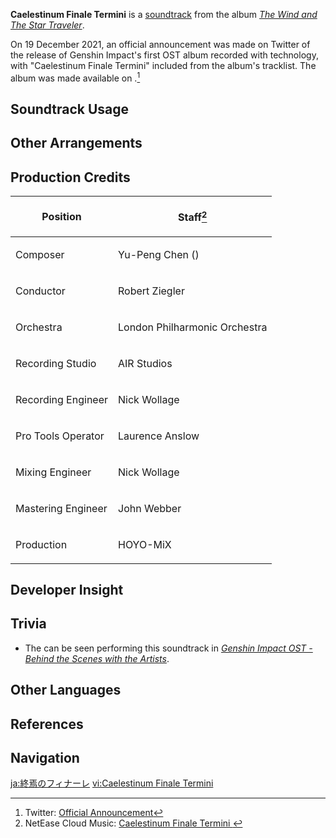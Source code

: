 {{About|the soundtrack|the attack performed by Stormterror Dvalin during his boss fight|Stormterror Dvalin#Abilities and Attacks}}
{{Soundtrack Infobox
|image          = The Wind and The Star Traveler.png
|album          = The Wind and The Star Traveler
|disc           =
|number         = 05
|featured       = GENSHIN CONCERT 2021 "Melodies of an Endless Journey" (CD)
|featured2      =
|featured3      =
|featured_disc  = B
|featured_disc2 =
|featured_disc3 =
|youtube_id     = ptrUUOxTF8c
|spotify_id     = 4p5Zu3kpIELEebGeMNNiU3
|previous       = A Storm, A Spire, and a Sanctum (Dvalin's Nest)
|next           = Lone Sojourner
}}
'''Caelestinum Finale Termini''' is a [[soundtrack]] from the album ''[[The Wind and The Star Traveler]]''.

On 19 December 2021, an official announcement was made on Twitter of the release of Genshin Impact's first OST album recorded with {{w|Dolby Atmos}} technology, with "Caelestinum Finale Termini" included from the album's tracklist. The album was made available on {{w|Apple Music}}.<ref>Twitter: [https://twitter.com/genshinimpact/status/1472423184171343872 Official Announcement]</ref>

==Soundtrack Usage==
{{Soundtrack Usage
|domain   = Confront Stormterror\Stormterror Dvalin;;Storming Terror\Stormterror Dvalin//phase 2
|eventgameplay = Windblume's Breath/Ballads of Breeze
}}

==Other Arrangements==
{{Files by Category Gallery|Media Using an Unreleased Arrangement of Caelestinum Finale Termini Soundtrack}}

==Production Credits==
{| class="wikitable"
! Position
! Staff<ref>NetEase Cloud Music: [https://music.163.com/#/song?id=1455706968 Caelestinum Finale Termini {{zh|终天的闭幕曲}}]</ref>
|-
! Composer
| Yu-Peng Chen ({{zh|陈致逸}})
|-
! Conductor
| Robert Ziegler
|-
! Orchestra
| London Philharmonic Orchestra
|-
! Recording Studio
| AIR Studios
|-
! Recording Engineer
| Nick Wollage
|-
! Pro Tools Operator
| Laurence Anslow
|-
! Mixing Engineer
| Nick Wollage
|-
! Mastering Engineer
| John Webber
|-
! Production
| HOYO-MiX
|}

==Developer Insight==
{{Transclude|Soundtrack/Background|Boss Music: Tunes Led by Emotion}}

==Trivia==
* The {{w|London Philharmonic Orchestra}} can be seen performing this soundtrack in ''[https://youtu.be/NWttfnCIX5E Genshin Impact OST - Behind the Scenes with the Artists]''.

==Other Languages==
{{Other Languages
|en      = Caelestinum Finale Termini
|en_lang = la
|en_tl   = Heavenly Finale of the End
|zhs     = 终天的闭幕曲
|zhs_rm  = Zhōngtiān de Bìmùqū
|zht     = 終天的閉幕曲
|zht_rm  = Zhōngtiān de Bìmùqū
|zh_tl   = Finale of the End of Days
|ja      = 終焉のフィナーレ
|ja_rm   = Shuuen no Finaare
|ja_tl   = Finale of Demise
|ko      = {{tt|종천|終天}}의 {{tt|폐막곡|閉幕曲}} / Caelestinum Finale Termini<ref name="windblume 2023">Event: [[Windblume's Breath]], [[Windblume's Breath/Ballads of Breeze|Ballads of Breeze]]</ref>
|ko_rm   = Jongcheon-ui Pyemakgok
|ko_tl   = Closing Song of End of the World
|es      = Caelestinum Finale Termini<ref name="windblume 2023" />
|fr      = Final séraphique<ref name="windblume 2023" />
|fr_tl   = Seraphic Finale
|ru      = Финальный занавес<ref name="windblume 2023" />
|ru_tl   = Final Curtain
|th      = บทเพลงฉากอวสานแห่งวันสิ้นโลก<ref name="windblume 2023" />
|th_rm   = 
|th_tl   = 
|vi      = Khúc Bế Mạc<ref name="windblume 2023" />
|vi_tl   = 
|de      = Caelestinum Finale Termini<ref name="windblume 2023" />
|id      = Caelestinum Finale Termini<ref name="windblume 2023" />
|pt      = Canção do Final de um Dia<ref name="windblume 2023" />
|pt_tl   = 
|tr      = Caelestinum Finale Termini<ref name="windblume 2023" />
|it      = Caelestinum Finale Termini<ref name="windblume 2023" />

}}

==References==
{{Reflist}}

==Navigation==
{{Soundtrack Navbox|The Wind and The Star Traveler}}

[[ja:終焉のフィナーレ]]
[[vi:Caelestinum Finale Termini]]
